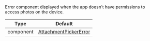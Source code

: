 Error component displayed when the app doesn't have permissions to access photos on the device.

| Type | Default |
| - | - |
| component | [AttachmentPickerError](https://github.com/GetStream/stream-chat-react-native/blob/main/package/src/components/AttachmentPicker/components/AttachmentPickerError.tsx) |